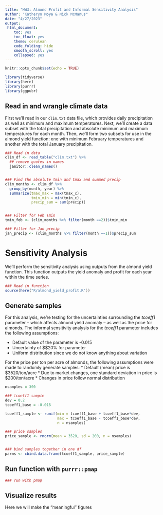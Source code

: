 ```yaml
---
title: "HW3: Almond Profit and Informal Sensitivity Analysis"
author: "Katheryn Moya & Nick McManus"
date: "4/27/2023"
output: 
 html_document: 
    toc: yes
    toc_float: yes
    theme: cerulean
    code_folding: hide
    smooth_scroll: yes
    collapsed: yes
---
```


```r
knitr::opts_chunk$set(echo = TRUE)

library(tidyverse)
library(here)
library(purrr)
library(ggpubr)
```


## Read in and wrangle climate data

First we'll read in our `clim.txt` data file, which provides daily precipitation as well as minimum and maximum temperatures. Next, we'll create a data subset with the total precipitation and absolute minimum and maximum temperatures for each month. Then, we'll form two subsets for use in the almond yield function: one with minimum February temperatures and another with the total January precipitation.
```r
### Read in data
clim_df <- read_table("clim.txt") %>% 
  ## remove quotes in names
  janitor::clean_names()


### Find the absolute tmin and tmax and summed precip
clim_months <- clim_df %>% 
  group_by(month, year) %>% 
  summarize(tmax_max = max(tmax_c),
            tmin_min = min(tmin_c),
            precip_sum = sum(precip))


### Filter for Feb Tmin
tmin_feb <- (clim_months %>% filter(month ==2))$tmin_min 

### Filter for Jan precip
jan_precip <- (clim_months %>% filter(month ==1))$precip_sum
```



# Sensitivity Analysis

We'll perform the sensitivity analysis using outputs from the almond yield function. This function outputs the yield anomaly and profit for each year within the time series. 

```r
### Read in function
source(here("R/almond_yield_profit.R"))
```


##  Generate samples

For this analysis, we're testing for the uncertainties surrounding the *tcoeff1* parameter -- which affects almond yield anomaly -- as well as the price for almonds. The informal sensitivity analysis for the *tcoeff1* parameter includes the following assumptions:

* Default value of the parameter is -0.015
* Uncertainty of  $\pm$20% for parameter
* Uniform distribution since we do not know anything about variation

For the price per ton per acre of almonds, the following assumptions were made to randomly generate samples:
* Default (mean) price is $3520/ton/acre
* Due to market changes, one standard deviation in price is $200/ton/acre
* Changes in price follow normal distribution

```r
nsamples = 300

### tcoeff1 sample
dev = 0.2
tcoeff1_base = -0.015

tcoeff1_sample <- runif(min = tcoeff1_base + tcoeff1_base*dev,
                        max = tcoeff1_base - tcoeff1_base*dev,
                        n = nsamples)

### price samples
price_sample <- rnorm(mean = 3520, sd = 200, n = nsamples)


### bind samples together in one df
parms <- cbind.data.frame(tcoeff1_sample, price_sample)
```


## Run function with `purrr::pmap`
```r
### run with pmap
```



## Visualize results
Here we will make the "meaningful" figures
